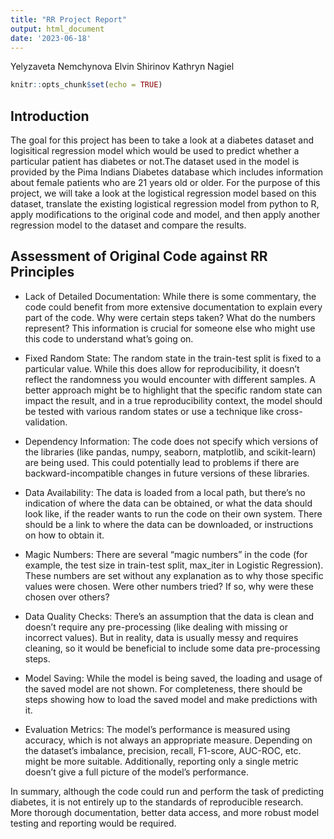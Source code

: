 ```yaml
---
title: "RR Project Report"
output: html_document
date: '2023-06-18'
---
```


Yelyzaveta Nemchynova
Elvin Shirinov
Kathryn Nagiel 

```r
knitr::opts_chunk$set(echo = TRUE)
```

## Introduction 

The goal for this project has been to take a look at a diabetes dataset and logisitical regression model which would be used to predict whether a particular patient has diabetes or not.The dataset used in the model is provided by the Pima Indians Diabetes database which includes information about female patients who are 21 years old or older. For the purpose of this project, we will take a look at the logistical regression model based on this dataset, translate the existing logistical regression model from python to R, apply modifications to the original code and model, and then apply another regression model to the dataset and compare the results. 

## Assessment of Original Code against RR Principles 

* Lack of Detailed Documentation: While there is some commentary, the code could benefit from more extensive documentation to explain every part of the code. Why were certain steps taken? What do the numbers represent? This information is crucial for someone else who might use this code to understand what's going on.

* Fixed Random State: The random state in the train-test split is fixed to a particular value. While this does allow for reproducibility, it doesn't reflect the randomness you would encounter with different samples. A better approach might be to highlight that the specific random state can impact the result, and in a true reproducibility context, the model should be tested with various random states or use a technique like cross-validation.

* Dependency Information: The code does not specify which versions of the libraries (like pandas, numpy, seaborn, matplotlib, and scikit-learn) are being used. This could potentially lead to problems if there are backward-incompatible changes in future versions of these libraries.

* Data Availability: The data is loaded from a local path, but there's no indication of where the data can be obtained, or what the data should look like, if the reader wants to run the code on their own system. There should be a link to where the data can be downloaded, or instructions on how to obtain it.

* Magic Numbers: There are several "magic numbers" in the code (for example, the test size in train-test split, max_iter in Logistic Regression). These numbers are set without any explanation as to why those specific values were chosen. Were other numbers tried? If so, why were these chosen over others?

* Data Quality Checks: There's an assumption that the data is clean and doesn't require any pre-processing (like dealing with missing or incorrect values). But in reality, data is usually messy and requires cleaning, so it would be beneficial to include some data pre-processing steps.

* Model Saving: While the model is being saved, the loading and usage of the saved model are not shown. For completeness, there should be steps showing how to load the saved model and make predictions with it.

* Evaluation Metrics: The model's performance is measured using accuracy, which is not always an appropriate measure. Depending on the dataset's imbalance, precision, recall, F1-score, AUC-ROC, etc. might be more suitable. Additionally, reporting only a single metric doesn't give a full picture of the model's performance.

In summary, although the code could run and perform the task of predicting diabetes, it is not entirely up to the standards of reproducible research. More thorough documentation, better data access, and more robust model testing and reporting would be required.
